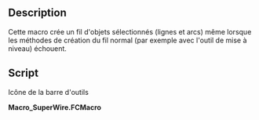 <languages/>

<div class="mw-translate-fuzzy">
{{Macro/fr
|Name=SuperWire
|Icon=Macro_SuperWire.png
|Description=Cette macro crée une polyligne à partir d'objets sélectionnés (lignes et arcs) même lorsque les méthodes de création de polyligne normal (par exemple avec l'outil de mise à niveau) échouent.
|Author=Yorik
|Version=0.1
|Date=2012-05-22
|FCVersion=Toutes
|Download=[https://wiki.freecad.org/images/e/e3/Macro_SuperWire.png Icône de la barre d'outils]
}}
</div>

==Description==

Cette macro crée un fil d'objets sélectionnés (lignes et arcs) même lorsque les méthodes de création du fil normal (par exemple avec l'outil de mise à niveau) échouent.

==Script==

<div class="mw-translate-fuzzy">
Icône de la barre d'outils
</div>

'''Macro_SuperWire.FCMacro'''

{{MacroCode|code=
import FreeCAD,FreeCADGui,Part
try:
    import DraftGeomUtils as fcgeo
except:
    from draftlibs import fcgeo

sel = FreeCADGui.Selection.getSelection()
if not sel:
   FreeCAD.Console.PrintWarning("Select something first!")
else:
   elist = []
   for obj in sel:
       if hasattr(obj,"Shape"):
           elist.append(obj.Shape.Edges[0])
   wire = fcgeo.superWire(elist)
   if wire:
       Part.show(wire)
   else:
       FreeCAD.Console.PrintError("SuperWire operation failed!")
}}